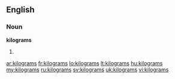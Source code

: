 ==English==

===Noun===
'''kilograms'''

# {{plural of|[[kilogram]]}}

[[ar:kilograms]]
[[fr:kilograms]]
[[lo:kilograms]]
[[lt:kilograms]]
[[hu:kilograms]]
[[my:kilograms]]
[[ru:kilograms]]
[[sv:kilograms]]
[[uk:kilograms]]
[[vi:kilograms]]